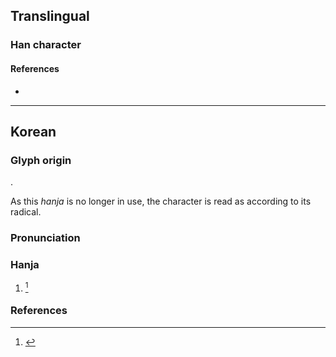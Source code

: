 {{character info}}
==Translingual==

===Han character===
{{Han char|rn=85|rad=水|as=06|sn=9|four=|canj=EOI|ids=⿰氵伐}}

====References====
* {{Han ref|kx=0623.171|dj=1021.071|hdz=31609.041|uh=6D4C|ud=27980}}

----

==Korean==

===Glyph origin===
{{Han compound|水|伐|ls=psc|c1=s|c2=p|t1=water|tr2=beol}}.

As this ''hanja'' is no longer in use, the character is read as {{m|ko||벌}} according to its radical.

===Pronunciation===
{{ko-hanja-pron|벌}}

===Hanja===
{{ko-hanja|[[물]] [[이름]]|벌}}

# {{lb|ko|obsolete|Early Modern}} {{hanja form of|펄|[[tidal flat]], [[mudflat]]}}<ref>{{cite-journal|ko|title={{lang|ko|한국 고유한자(固有漢字) 판단의 오류 사례와 한국 고유한자 근거의 탐구}}|trans-title=Instances of mistaken identification of ''hanja'' native to Korea and an investigation into forms of evidence for Korean origin|author={{lang|ko|이건식}} (Yi Geonsik)|journal=Gugyeol yeon'gu|volume=47|year=2021|pages=79—118}}</ref>

===References===
<references />